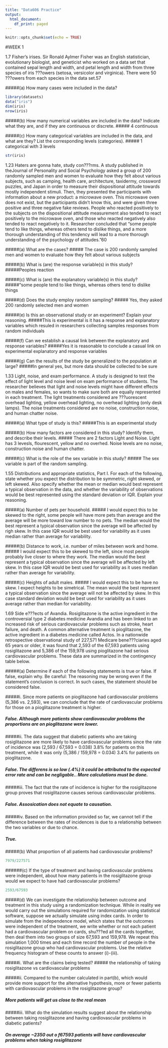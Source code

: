 ```yaml
---
title: "Data606 Practice"
output:
  html_document:
    df_print: paged
---
```


```r
knitr::opts_chunk$set(echo = TRUE)
```
#WEEK 1

1.7 Fisher's irises. Sir Ronald Aylmer Fisher was an English statistician, evolutionary biologist, and geneticist who worked on a data set that contained sepal length and width, and petal length and width from three species of iris ???owers (setosa, versicolor and virginica). There were 50 ???owers from each species in the data set.57

#####(a) How many cases were included in the data? 

```r
library(datasets)
data("iris")
dim(iris)
nrow(iris)
```


#####(b) How many numerical variables are included in the data? Indicate what they are, and if they are continuous or discrete.
##### 4 continuous

#####(c) How many categorical variables are included in the data, and what are they? List the corresponding levels (categories).
##### 1 categorical with 3 levels
```r
str(iris)
```

1.23 Haters are gonna hate, study con???rms. A study published in theJournal of Personality and Social Psychology asked a group of 200 randomly sampled men and women to evaluate how they felt about various subjects, such as camping, health care, architecture, taxidermy, crossword puzzles, and Japan in order to measure their dispositional attitude towards mostly independent stimuli. Then, they presented the participants with information about a new product: a microwave oven. This microwave oven does not exist, but the participants didn't know this, and were given three positive and three negative fake reviews. People who reacted positively to the subjects on the dispositional attitude measurement also tended to react positively to the microwave oven, and those who reacted negatively also tended to react negatively to it. Researcher concluded that "some people tend to like things, whereas others tend to dislike things, and a more thorough understanding of this tendency will lead to a more thorough understanding of the psychology of attitudes."60

#####(a) What are the cases? 
##### The case is 200 randomly sampled men and women to evaluate how they felt about various subjects

#####(b) What is (are) the response variable(s) in this study? 
#####Peoples reaction

#####(c) What is (are) the explanatory variable(s) in this study? 
#####"some people tend to like things, whereas others tend to dislike things

#####(d) Does the study employ random sampling? 
##### Yes, they asked 200 randomly selected men and women

#####(e) Is this an observational study or an experiment? Explain your reasoning. 
#####This is experimental is it has a response and explanatory variables which resuled in researchers collecting samples responses from random individuals

#####(f) Can we establish a causal link between the explanatory and response variables? 
#####Yes it is reasonable to conclude a casual link on experimental explanatory and response variables


#####(g) Can the results of the study be generalized to the population at large?
#####In general yes, but more data should be collected to be sure

1.33 Light, noise, and exam performance. A study is designed to test the effect of light level and noise level on exam performance of students. The researcher believes that light and noise levels might have different effects on males and females, so wants to make sure both are equally represented in each treatment. The light treatments considered are ???uorescent overhead lighting, yellow overhead lighting, no overhead lighting (only desk lamps). The noise treatments considered are no noise, construction noise, and human chatter noise.

#####(a) What type of study is this? 
#####This is an experimental study

#####(b) How many factors are considered in this study? Identify them, and describe their levels. 
##### There are 2 factors Light and Noise. Light has 3 levesls, flourescent, yellow and no overhed. Noise levels are no noise, construction noise and human chatter.

#####(c) What is the role of the sex variable in this study?
##### The sex variable is part of the random sampling.

1.55 Distributions and appropriate statistics, Part I. For each of the following, state whether you expect the distribution to be symmetric, right skewed, or left skewed. Also specify whether the mean or median would best represent a typical observation in the data, and whether the variability of observations would be best represented using the standard deviation or IQR. Explain your reasoning. 

#####(a) Number of pets per household. 
##### I would expect this to be skewed to the right, some people will have more pets than average and the average will be more toward low number to no pets. The median would the best represent a typical observation since the average will be affected by righ skew. In this case IQR would be best used for variability as it uses median rather than average for variability.

#####(b) Distance to work, i.e. number of miles between work and home. 
##### I would expect this to be skewed to the left, since most people probably live closer to where they work. The median would the best represent a typical observation since the average will be affected by left skew. In this case IQR would be best used for variability as it uses median rather than average for variability.

#####(c) Heights of adult males.
##### I would expect this to be have no skew. I expect heights to be simetrical. The mean would the best represent a typical observation since the average will not be affected by skew. In this case standard deviation would be best used for variability as it uses average rather than median for variability.

1.69 Side e???ects of Avandia. Rosiglitazone is the active ingredient in the controversial type 2 diabetes medicine Avandia and has been linked to an increased risk of serious cardiovascular problems such as stroke, heart failure, and death. A common alternative treatment is pioglitazone, the active ingredient in a diabetes medicine called Actos. In a nationwide retrospective observational study of 227,571 Medicare bene???ciaries aged 65 years or older, it was found that 2,593 of the 67,593 patients using rosiglitazone and 5,386 of the 159,978 using pioglitazone had serious cardiovascular problems. These data are summarized in the contingency table below.

#####(a) Determine if each of the following statements is true or false. If false, explain why. Be careful: The reasoning may be wrong even if the statement's conclusion is correct. In such cases, the statement should be considered false.

#####i. Since more patients on pioglitazone had cardiovascular problems (5,386 vs. 2,593), we can conclude that the rate of cardiovascular problems for those on a pioglitazone treatment is higher. 

##### False. Although more patients show cardiovascular problems the proportions are on pioglitazone were lower.

#####ii. The data suggest that diabetic patients who are taking rosiglitazone are more likely to have cardiovascular problems since the rate of incidence was (2,593 / 67,593 = 0.038) 3.8% for patients on this treatment, while it was only (5,386 / 159,978 = 0.034) 3.4% for patients on pioglitazone. 

##### False. The differens is so low (.4%) it could be attributed to the expected error rate and can be negligable.. More calculations must be done.

#####iii. The fact that the rate of incidence is higher for the rosiglitazone group proves that rosiglitazone causes serious cardiovascular problems. 

##### False. Assosication does not equate to causation.

#####iv. Based on the information provided so far, we cannot tell if the difference between the rates of incidences is due to a relationship between the two variables or due to chance.

##### True.

#####(b) What proportion of all patients had cardiovascular problems? 

```r
7979/227571
```


######(c) If the type of treatment and having cardiovascular problems were independent, about how many patients in the rosiglitazone group would we expect to have had cardiovascular problems? 

```r
2593/67593
```

#####(d) We can investigate the relationship between outcome and treatment in this study using a randomization technique. While in reality we would carry out the simulations required for randomization using statistical software, suppose we actually simulate using index cards. In order to simulate from the independence model, which states that the outcomes were independent of the treatment, we write whether or not each patient had a cardiovascular problem on cards, shu???ed all the cards together, then deal them into two groups of size 67,593 and 159,978. We repeat this simulation 1,000 times and each time record the number of people in the rosiglitazone group who had cardiovascular problems. Use the relative frequency histogram of these counts to answer (i)-(iii).

#####i. What are the claims being tested? 
##### the relationship of taking rosiglitazone vs cardiovascular problems

#####ii. Compared to the number calculated in part(b), which would provide more support for the alternative hypothesis, more or fewer patients with cardiovascular problems in the rosiglitazone group? 

##### More patients will get us close to the real mean

#####iii. What do the simulation results suggest about the relationship between taking rosiglitazone and having cardiovascular problems in diabetic patients?

##### On average ~2350 out o f67593 patients will have cardiovascular problems when taking rosiglitazone



```r

```


```r

```


```r

```


```r

```


```r

```


```r

```


```r

```


```r

```


